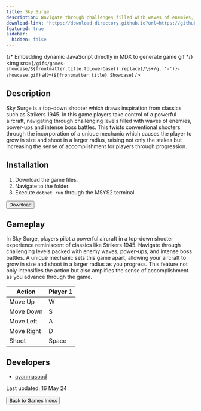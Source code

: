 ```yaml
---
title: Sky Surge
description: Navigate through challenges filled with waves of enemies, power-ups and intense battles!
download-link: "https://download-directory.github.io?url=https://github.com/thoth-tech/arcade-games/tree/main/games/SkySurge"
featured: true
sidebar:
  hidden: false
---
```


{/* Embedding dynamic JavaScript directly in MDX to generate game gif */}
<img 
  src={`/gifs/games-showcase/${frontmatter.title.toLowerCase().replace(/\s+/g, '-')}-showcase.gif`} 
  alt={`${frontmatter.title} Showcase`} 
/>

## Description

Sky Surge is a top-down shooter which draws inspiration from classics such as Strikers 1945. In this game players take control of a powerful aircraft, navigating through challenging levels filled with waves of enemies, power-ups and intense boss battles. This twists conventional shooters through the incorporation of a unique mechanic which causes the player to grow in size and shoot in a larger radius, raising not only the stakes but increasing the sense of accomplishment for players through progression.

## Installation

1. Download the game files.
2. Navigate to the folder.
3. Execute `dotnet run` through the MSYS2 terminal.

<div class="centered-button-container">
  <button
    class="custom-button"
    onclick={`window.open('${frontmatter['download-link']}', '_blank')`}>
    Download
  </button>
</div>

## Gameplay

In Sky Surge, players pilot a powerful aircraft in a top-down shooter experience reminiscent of classics like Strikers 1945. Navigate through challenging levels packed with enemy waves, power-ups, and intense boss battles. A unique mechanic sets this game apart, allowing your aircraft to grow in size and shoot in a larger radius as you progress. This feature not only intensifies the action but also amplifies the sense of accomplishment as you advance through the game.

| Action       | Player 1 |
|--------------|----------|
| Move Up      | W        |
| Move Down    | S        |
| Move Left    | A        |
| Move Right   | D        |
| Shoot        | Space    |

## Developers

- [ayanmasood](https://github.com/ayanmasood)

Last updated: 16 May 24

<div class="centered-button-container">
  <button
    class="custom-button"
    onclick="location.href='/games'">
    Back to Games Index
  </button>
</div>